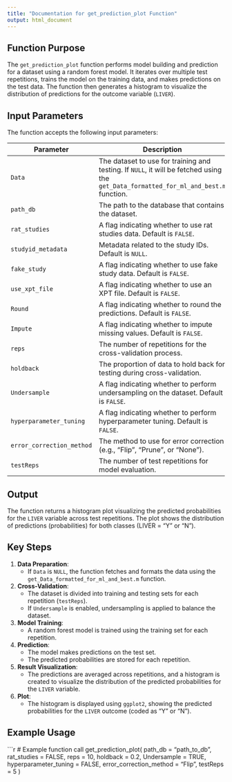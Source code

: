 ```yaml
---
title: "Documentation for get_prediction_plot Function"
output: html_document
---
```


## Function Purpose

The `get_prediction_plot` function performs model building and prediction for a dataset using a random forest model. It iterates over multiple test repetitions, trains the model on the training data, and makes predictions on the test data. The function then generates a histogram to visualize the distribution of predictions for the outcome variable (`LIVER`).

## Input Parameters

The function accepts the following input parameters:

| Parameter                    | Description                                                                                     | Type    |
|------------------------------|-------------------------------------------------------------------------------------------------|---------|
| `Data`                        | The dataset to use for training and testing. If `NULL`, it will be fetched using the `get_Data_formatted_for_ml_and_best.m` function. | DataFrame (optional) |
| `path_db`                     | The path to the database that contains the dataset.                                               | String  |
| `rat_studies`                 | A flag indicating whether to use rat studies data. Default is `FALSE`.                          | Boolean |
| `studyid_metadata`            | Metadata related to the study IDs. Default is `NULL`.                                             | DataFrame (optional) |
| `fake_study`                  | A flag indicating whether to use fake study data. Default is `FALSE`.                            | Boolean |
| `use_xpt_file`               | A flag indicating whether to use an XPT file. Default is `FALSE`.                                | Boolean |
| `Round`                       | A flag indicating whether to round the predictions. Default is `FALSE`.                          | Boolean |
| `Impute`                      | A flag indicating whether to impute missing values. Default is `FALSE`.                          | Boolean |
| `reps`                        | The number of repetitions for the cross-validation process.                                       | Integer |
| `holdback`                    | The proportion of data to hold back for testing during cross-validation.                         | Numeric |
| `Undersample`                 | A flag indicating whether to perform undersampling on the dataset. Default is `FALSE`.           | Boolean |
| `hyperparameter_tuning`       | A flag indicating whether to perform hyperparameter tuning. Default is `FALSE`.                  | Boolean |
| `error_correction_method`     | The method to use for error correction (e.g., "Flip", "Prune", or "None").                        | String  |
| `testReps`                    | The number of test repetitions for model evaluation.                                             | Integer |

## Output

The function returns a histogram plot visualizing the predicted probabilities for the `LIVER` variable across test repetitions. The plot shows the distribution of predictions (probabilities) for both classes (LIVER = "Y" or "N").

## Key Steps

1. **Data Preparation**: 
   - If `Data` is `NULL`, the function fetches and formats the data using the `get_Data_formatted_for_ml_and_best.m` function.
   
2. **Cross-Validation**:
   - The dataset is divided into training and testing sets for each repetition (`testReps`).
   - If `Undersample` is enabled, undersampling is applied to balance the dataset.
   
3. **Model Training**:
   - A random forest model is trained using the training set for each repetition.
   
4. **Prediction**:
   - The model makes predictions on the test set.
   - The predicted probabilities are stored for each repetition.
   
5. **Result Visualization**:
   - The predictions are averaged across repetitions, and a histogram is created to visualize the distribution of the predicted probabilities for the `LIVER` variable.
   
6. **Plot**:
   - The histogram is displayed using `ggplot2`, showing the predicted probabilities for the `LIVER` outcome (coded as "Y" or "N").

## Example Usage

```r
# Example function call
get_prediction_plot(
  path_db = "path_to_db",
  rat_studies = FALSE,
  reps = 10,
  holdback = 0.2,
  Undersample = TRUE,
  hyperparameter_tuning = FALSE,
  error_correction_method = "Flip",
  testReps = 5
)
